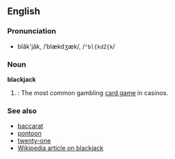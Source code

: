 ==English==

===Pronunciation===
*blăk'jăk, /ˈblækdʒæk/, /<tt>"bl{kdZ{k</tt>/

===Noun===
'''blackjack'''

#{{cattag|card games}}: The most common gambling [[card game]] in casinos.

===See also===
*[[baccarat]]
*[[pontoon]]
*[[twenty-one]]
*[[w:Blackjack|Wikipedia article on blackjack]]